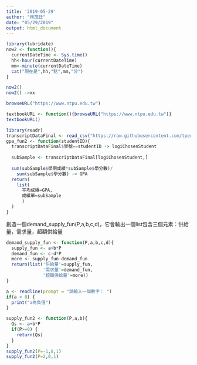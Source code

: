 ```yaml
---
title: '2019-05-29'
author: "林茂廷"
date: "05/29/2019"
output: html_document
---
```



```r
library(lubridate)
now2 <- function(){
  currentDateTime <- Sys.time()
  hh<-hour(currentDateTime)
  mm<-minute(currentDateTime)
  cat("現在是",hh,"點",mm,"分")
}
```
```r
now2()
now2() ->xx
```

```r
browseURL("https://www.ntpu.edu.tw")
```
```r
textbookURL <- function(){browseURL("https://www.ntpu.edu.tw")}
textbookURL()
```

```r

library(readr)
transcriptDataFinal <- read_csv("https://raw.githubusercontent.com/tpemartin/github-data/master/transcriptDataFinal.csv")
gpa_fun2 <- function(studentID){
  transcriptDataFinal$學號==studentID -> logiChosenStudent
  
  subSample <- transcriptDataFinal[logiChosenStudent,]
  
  sum(subSample$學期成績*subSample$學分數)/
    sum(subSample$學分數) -> GPA
  return(
    list(
      平均成績=GPA,
      成績單=subSample
      )
  )
}
```
創造一個demand_supply_fun(P,a,b,c,d)，它會輸出一個list包含三個元素：供給量，需求量，超額供給量
```r


demand_supply_fun <- function(P,a,b,c,d){
  supply_fun <- a+b*P
  demand_fun <- c-d*P
  more <- supply_fun-demand_fun
  return(list('供給量'=supply_fun,
              '需求量'=demand_fun,
              '超額供給量'=more))
}


```

```r
a <- readline(prompt = "請輸入一個數字： ")
if(a < 0) {
  print("a為負值")
}
```
```r
supply_fun2 <- function(P,a,b){
  Qs <- a+b*P
  if(P>=0) {
    return(Qs)
  }
}
supply_fun2(P=-1,0,1)
supply_fun2(P=2,0,1)
```

